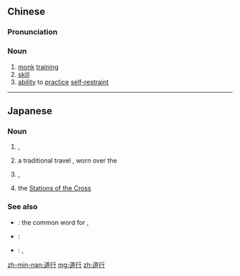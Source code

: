 ==Chinese==
{{zh-forms}}

===Pronunciation===
{{zh-pron
|m=dàohéng,dàoháng,dàoxíng,1nb=standard in Mainland China,2nb=common variant; standard in Taiwan,3nb=common mispronunciation,tl=y,2tl=y
|c=dou6 hang6
|cat=n
}}

===Noun===
{{zh-noun}}

# [[monk]] [[training]] {{gloss|of Buddhist and Daoist monks}}
# [[skill]]
# [[ability]] to [[practice]] [[self-restraint]]

----

==Japanese==
{{ja-kanjitab|道|行}}
{{wikipedia|Michiyuki}}
{{wikipedia|Michiyuki (disambiguation)}}

===Noun===
{{ja-noun|みちゆき}}

# {{lb|ja|archaic|sort=みちゆき}} {{lb|ja|theatre|sort=みちゆき}} {{l|en|travel}}, {{l|en|journey}}
# a traditional travel {{l|en|coat}}, worn over the {{l|en|kimono}}
# {{l|en|elopement}}, {{l|en|bride}} {{l|en|kidnap|kidnapping}}
# the [[Stations of the Cross]]

===See also===
* {{ja-r|旅|たび}}: the common word for {{m|en|travel}}, {{m|en|journey}}
* {{ja-r|道|みち}}: {{l|en|road}}
* {{ja-r|行き|ゆき}}: {{l|en|going}}, {{l|en|travelling}}

[[zh-min-nan:道行]]
[[mg:道行]]
[[zh:道行]]